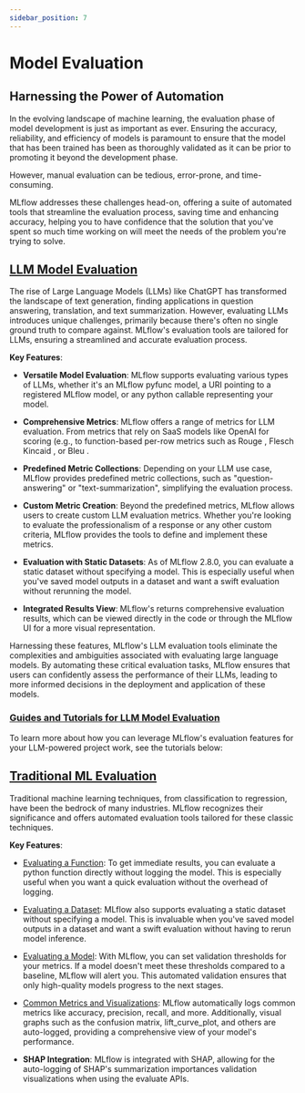 ```yaml
---
sidebar_position: 7
---
```



# Model Evaluation

## Harnessing the Power of Automation

In the evolving landscape of machine learning, the evaluation phase of model development is just as important as ever.
Ensuring the accuracy, reliability, and efficiency of models is paramount to ensure that the model that has been trained has been as thoroughly
validated as it can be prior to promoting it beyond the development phase.

However, manual evaluation can be tedious, error-prone, and time-consuming.

MLflow addresses these challenges head-on, offering a suite of automated tools that streamline the evaluation process,
saving time and enhancing accuracy, helping you to have confidence that the solution that you've spent so much time working on will meet the
needs of the problem you're trying to solve.

## [LLM Model Evaluation](/llms/llm-evaluate)

The rise of Large Language Models (LLMs) like ChatGPT has transformed the landscape of text generation, finding applications in question answering, translation, and text summarization. However, evaluating LLMs introduces unique challenges, primarily because there's often no single ground truth to compare against. MLflow's evaluation tools are tailored for LLMs, ensuring a streamlined and accurate evaluation process.

**Key Features**:

- **Versatile Model Evaluation**: MLflow supports evaluating various types of LLMs, whether it's an MLflow pyfunc model, a URI pointing to a registered MLflow model, or any python callable representing your model.

- **Comprehensive Metrics**: MLflow offers a range of metrics for LLM evaluation. From metrics that rely on SaaS models like OpenAI for scoring (e.g., <APILink fn="mlflow.metrics.genai.answer_relevance" /> to function-based per-row metrics such as Rouge <APILink fn="mlflow.metrics.rougeL" />, Flesch Kincaid <APILink fn="mlflow.metrics.flesch_kincaid_grade_level" />, or Bleu <APILink fn="mlflow.metrics.bleu" />.

- **Predefined Metric Collections**: Depending on your LLM use case, MLflow provides predefined metric collections, such as "question-answering" or "text-summarization", simplifying the evaluation process.

- **Custom Metric Creation**: Beyond the predefined metrics, MLflow allows users to create custom LLM evaluation metrics. Whether you're looking to evaluate the professionalism of a response or any other custom criteria, MLflow provides the tools to define and implement these metrics.

- **Evaluation with Static Datasets**: As of MLflow 2.8.0, you can evaluate a static dataset without specifying a model. This is especially useful when you've saved model outputs in a dataset and want a swift evaluation without rerunning the model.

- **Integrated Results View**: MLflow's <APILink fn="mlflow.evaluate" /> returns comprehensive evaluation results, which can be viewed directly in the code or through the MLflow UI for a more visual representation.

Harnessing these features, MLflow's LLM evaluation tools eliminate the complexities and ambiguities associated with evaluating large language models. By automating these critical evaluation tasks, MLflow ensures that users can confidently assess the performance of their LLMs, leading to more informed decisions in the deployment and application of these models.

### [Guides and Tutorials for LLM Model Evaluation](#guides-and-tutorials-for-llm-model-evaluation)

To learn more about how you can leverage MLflow's evaluation features for your LLM-powered project work, see the tutorials below:

<CardGroup>
  <PageCard link="/llms/llm-evaluate/notebooks/rag-evaluation" headerText="RAG Evaluation" text="Learn how to evaluate a Retrieval Augmented Generation setup with MLflow Evaluate" />
  <PageCard link="/llms/llm-evaluate/notebooks/question-answering-evaluation.html" headerText="Question-Answering Evaluation" text="See a working example of how to evaluate the quality of an LLM Question-Answering solution" />
  <PageCard link="/llms/rag/notebooks/question-generation-retrieval-evaluation.html" headerText="RAG Question Generation Evaluation" text="See how to generate Questions for RAG generation and how to evaluate a RAG solution using MLflow" />
</CardGroup>

## [Traditional ML Evaluation](/models#model-evaluation)

Traditional machine learning techniques, from classification to regression, have been the bedrock of many industries. MLflow recognizes
their significance and offers automated evaluation tools tailored for these classic techniques.

**Key Features**:

- [Evaluating a Function](/models#evaluating-with-a-function): To get immediate results, you can evaluate a python function directly without logging the model. This is especially useful when you want a quick evaluation without the overhead of logging.

- [Evaluating a Dataset](/models#evaluating-with-a-static-dataset): MLflow also supports evaluating a static dataset without specifying a model. This is invaluable when you've saved model outputs in a dataset and want a swift evaluation without having to rerun model inference.

- [Evaluating a Model](/models#model-validation): With MLflow, you can set validation thresholds for your metrics. If a model doesn't meet these thresholds compared to a baseline, MLflow will alert you. This automated validation ensures that only high-quality models progress to the next stages.

- [Common Metrics and Visualizations](/models#model-evaluation): MLflow automatically logs common metrics like accuracy, precision, recall, and more. Additionally, visual graphs such as the confusion matrix, lift_curve_plot, and others are auto-logged, providing a comprehensive view of your model's performance.

- **SHAP Integration**: MLflow is integrated with SHAP, allowing for the auto-logging of SHAP's summarization importances validation visualizations when using the evaluate APIs.
